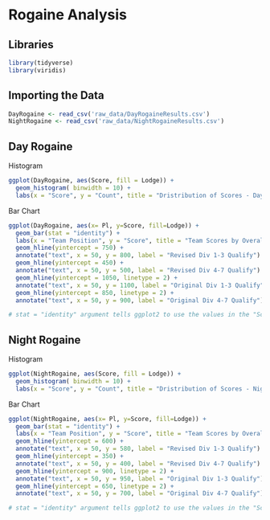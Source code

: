 # Rogaine Analysis

## Libraries

```r
library(tidyverse)
library(viridis)
```

## Importing the Data

```r
DayRogaine <- read_csv('raw_data/DayRogaineResults.csv')
NightRogaine <- read_csv('raw_data/NightRogaineResults.csv')
```

## Day Rogaine

Histogram

```r
ggplot(DayRogaine, aes(Score, fill = Lodge)) +
  geom_histogram( binwidth = 10) +
  labs(x = "Score", y = "Count", title = "Dristribution of Scores - Day Rogaine")
```

Bar Chart

```r
ggplot(DayRogaine, aes(x= Pl, y=Score, fill=Lodge)) +
  geom_bar(stat = "identity") +
  labs(x = "Team Position", y = "Score", title = "Team Scores by Overall Position - Day Rogaine") +
  geom_hline(yintercept = 750) +
  annotate("text", x = 50, y = 800, label = "Revised Div 1-3 Qualify") +
  geom_hline(yintercept = 450) +
  annotate("text", x = 50, y = 500, label = "Revised Div 4-7 Qualify") +
  geom_hline(yintercept = 1050, linetype = 2) +
  annotate("text", x = 50, y = 1100, label = "Original Div 1-3 Qualify") +
  geom_hline(yintercept = 850, linetype = 2) +
  annotate("text", x = 50, y = 900, label = "Original Div 4-7 Qualify")

# stat = "identity" argument tells ggplot2 to use the values in the "Score" column directly as the heights of the bars

```

## Night Rogaine

Histogram

```r
ggplot(NightRogaine, aes(Score, fill = Lodge)) +
  geom_histogram( binwidth = 10) +
  labs(x = "Score", y = "Count", title = "Dristribution of Scores - Night Rogaine")
```

Bar Chart

```r
ggplot(NightRogaine, aes(x= Pl, y=Score, fill=Lodge)) +
  geom_bar(stat = "identity") +
  labs(x = "Team Position", y = "Score", title = "Team Scores by Overall Position - Night Rogaine") +
  geom_hline(yintercept = 600) +
  annotate("text", x = 50, y = 580, label = "Revised Div 1-3 Qualify") +
  geom_hline(yintercept = 350) +
  annotate("text", x = 50, y = 400, label = "Revised Div 4-7 Qualify") +
  geom_hline(yintercept = 900, linetype = 2) +
  annotate("text", x = 50, y = 950, label = "Original Div 1-3 Qualify") +
  geom_hline(yintercept = 650, linetype = 2) +
  annotate("text", x = 50, y = 700, label = "Original Div 4-7 Qualify")

# stat = "identity" argument tells ggplot2 to use the values in the "Score" column directly as the heights of the bars

```
